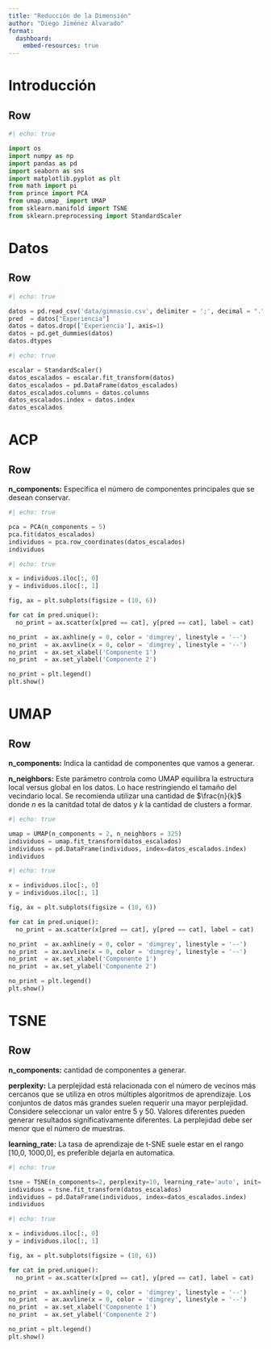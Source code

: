 ```yaml
---
title: "Reducción de la Dimensión"
author: "Diego Jiménez Alvarado"
format: 
  dashboard:
    embed-resources: true
---
```


# Introducción

## Row

::: {.card title="Cargar paquetes"}

```python
#| echo: true

import os
import numpy as np
import pandas as pd
import seaborn as sns
import matplotlib.pyplot as plt
from math import pi
from prince import PCA
from umap.umap_ import UMAP
from sklearn.manifold import TSNE
from sklearn.preprocessing import StandardScaler
```

:::

# Datos {scrolling="true"}

## Row {.tabset}

::: {.card title="Carga de datos"}

```python
#| echo: true

datos = pd.read_csv('data/gimnasio.csv', delimiter = ';', decimal = ".")
pred  = datos["Experiencia"]
datos = datos.drop(['Experiencia'], axis=1)
datos = pd.get_dummies(datos)
datos.dtypes
```

:::

::: {.card title="Estandarizar datos"}

```python
#| echo: true

escalar = StandardScaler()
datos_escalados = escalar.fit_transform(datos)
datos_escalados = pd.DataFrame(datos_escalados)
datos_escalados.columns = datos.columns
datos_escalados.index = datos.index
datos_escalados
```

:::

# ACP {scrolling="true"}

## Row {.tabset}

::: {.card title="Modelo"}

**n_components:** Especifica el número de componentes principales que se desean conservar.

```python
#| echo: true

pca = PCA(n_components = 5)
pca.fit(datos_escalados)
individuos = pca.row_coordinates(datos_escalados)
individuos
```

:::

::: {.card title="Plano Principal"}

```python
#| echo: true

x = individuos.iloc[:, 0]
y = individuos.iloc[:, 1]

fig, ax = plt.subplots(figsize = (10, 6))

for cat in pred.unique():
  no_print = ax.scatter(x[pred == cat], y[pred == cat], label = cat)

no_print  = ax.axhline(y = 0, color = 'dimgrey', linestyle = '--')
no_print  = ax.axvline(x = 0, color = 'dimgrey', linestyle = '--')
no_print  = ax.set_xlabel('Componente 1')
no_print  = ax.set_ylabel('Componente 2')

no_print = plt.legend()
plt.show()
```

:::

# UMAP {scrolling="true"}

## Row {.tabset}

::: {.card title="Modelado"}

**n_components:** Indica la cantidad de componentes que vamos a generar.

**n_neighbors:** Este parámetro controla como UMAP equilibra la estructura local versus global en los datos. Lo hace restringiendo el tamaño del vecindario local. Se recomienda utilizar una cantidad de $\frac{n}{k}$ donde $n$ es la canitdad total de datos y $k$ la cantidad de clusters a formar.

```python
#| echo: true

umap = UMAP(n_components = 2, n_neighbors = 325)
individuos = umap.fit_transform(datos_escalados)
individuos = pd.DataFrame(individuos, index=datos_escalados.index)
individuos
```

:::

::: {.card title="Plano Principal"}

```python
#| echo: true

x = individuos.iloc[:, 0]
y = individuos.iloc[:, 1]

fig, ax = plt.subplots(figsize = (10, 6))

for cat in pred.unique():
  no_print = ax.scatter(x[pred == cat], y[pred == cat], label = cat)

no_print  = ax.axhline(y = 0, color = 'dimgrey', linestyle = '--')
no_print  = ax.axvline(x = 0, color = 'dimgrey', linestyle = '--')
no_print  = ax.set_xlabel('Componente 1')
no_print  = ax.set_ylabel('Componente 2')

no_print = plt.legend()
plt.show()
```

:::

# TSNE {scrolling="true"}

## Row {.tabset}

::: {.card title="Modelado"}

**n_components:** cantidad de componentes a generar.

**perplexity:** La perplejidad está relacionada con el número de vecinos más cercanos que se utiliza en otros múltiples algoritmos de aprendizaje. Los conjuntos de datos más grandes suelen requerir una mayor perplejidad. Considere seleccionar un valor entre 5 y 50. Valores diferentes pueden generar resultados significativamente diferentes. La perplejidad debe ser menor que el número de muestras.

**learning_rate:** La tasa de aprendizaje de t-SNE suele estar en el rango [10,0, 1000,0], es preferible dejarla en automatica.

```python
#| echo: true

tsne = TSNE(n_components=2, perplexity=10, learning_rate='auto', init='random')
individuos = tsne.fit_transform(datos_escalados)
individuos = pd.DataFrame(individuos, index=datos_escalados.index)
individuos
```

:::

::: {.card title="Plano Principal"}

```python
#| echo: true

x = individuos.iloc[:, 0]
y = individuos.iloc[:, 1]

fig, ax = plt.subplots(figsize = (10, 6))

for cat in pred.unique():
  no_print = ax.scatter(x[pred == cat], y[pred == cat], label = cat)

no_print  = ax.axhline(y = 0, color = 'dimgrey', linestyle = '--')
no_print  = ax.axvline(x = 0, color = 'dimgrey', linestyle = '--')
no_print  = ax.set_xlabel('Componente 1')
no_print  = ax.set_ylabel('Componente 2')

no_print = plt.legend()
plt.show()
```

:::
